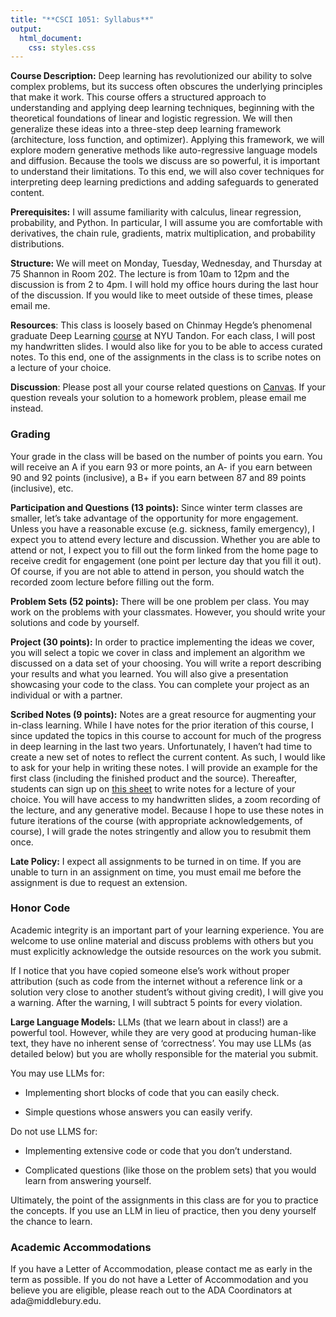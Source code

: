 ```yaml
---
title: "**CSCI 1051: Syllabus**"
output:
  html_document:
    css: styles.css
---
```


**Course Description:**
Deep learning has revolutionized our ability to solve complex problems, but its success often obscures the underlying principles that make it work. This course offers a structured approach to understanding and applying deep learning techniques, beginning with the theoretical foundations of linear and logistic regression. We will then generalize these ideas into a three-step deep learning framework (architecture, loss function, and optimizer). Applying this framework, we will explore modern generative methods like auto-regressive language models and diffusion. Because the tools we discuss are so powerful, it is important to understand their limitations. To this end, we will also cover techniques for interpreting deep learning predictions and adding safeguards to generated content.

**Prerequisites:** I will assume familiarity with calculus, linear regression, probability, and Python. In particular, I will assume you are comfortable with derivatives, the chain rule, gradients, matrix multiplication, and probability distributions.

**Structure:** We will meet on Monday, Tuesday, Wednesday, and Thursday at 75 Shannon in Room 202. The lecture is from 10am to 12pm and the discussion is from 2 to 4pm. I will hold my office hours during the last hour of the discussion. If you would like to meet outside of these times, please email me.

**Resources**: This class is loosely based on Chinmay Hegde's phenomenal graduate Deep Learning [course](https://chinmayhegde.github.io/dl-notes/) at NYU Tandon. For each class, I will post my handwritten slides. I would also like for you to be able to access curated notes. To this end, one of the assignments in the class is to scribe notes on a lecture of your choice.

**Discussion**: Please post all your course related questions on [Canvas](https://middlebury.instructure.com/courses/16004). If your question reveals your solution to a homework problem, please email me instead.

### **Grading**

Your grade in the class will be based on the number of points you earn. You will receive an A if you earn 93 or more points, an A- if you earn between 90 and 92 points (inclusive), a B+ if you earn between 87 and 89 points (inclusive), etc.

**Participation and Questions (13 points):**
Since winter term classes are smaller, let's take advantage of the opportunity for more engagement. Unless you have a reasonable excuse (e.g. sickness, family emergency), I expect you to attend every lecture and discussion. Whether you are able to attend or not, I expect you to fill out the form linked from the home page to receive credit for engagement (one point per lecture day that you fill it out). Of course, if you are not able to attend in person, you should watch the recorded zoom lecture before filling out the form.

**Problem Sets (52 points):**
There will be one problem per class. 
You may work on the problems with your classmates. However, you should write your solutions and code by yourself.

**Project (30 points):**
In order to practice implementing the ideas we cover, you will select a topic we cover in class and implement an algorithm we discussed on a data set of your choosing. You will write a report describing your results and what you learned. You will also give a presentation showcasing your code to the class. You can complete your project as an individual or with a partner.

**Scribed Notes (9 points):**
Notes are a great resource for augmenting your in-class learning. While I have notes for the prior iteration of this course, I since updated the topics in this course to account for much of the progress in deep learning in the last two years. Unfortunately, I haven't had time to create a new set of notes to reflect the current content. As such, I would like to ask for your help in writing these notes. I will provide an example for the first class (including the finished product and the source). Thereafter, students can sign up on [this sheet](https://docs.google.com/spreadsheets/d/18PWX6a_zg5qmj2239nig4vYlq4IUhKRv0tRu2yGz9_A/edit?usp=sharing) to write notes for a lecture of your choice. You will have access to my handwritten slides, a zoom recording of the lecture, and any generative model. Because I hope to use these notes in future iterations of the course (with appropriate acknowledgements, of course), I will grade the notes stringently and allow you to resubmit them once.

**Late Policy:**
I expect all assignments to be turned in on time. If you are unable to turn in an assignment on time, you must email me before the assignment is due to request an extension.

### **Honor Code**
Academic integrity is an important part of your learning experience. You are welcome to use online material and discuss problems with others but you must explicitly acknowledge the outside resources on the work you submit.

If I notice that you have copied someone else's work without proper attribution (such as code from the internet without a reference link or a solution very close to another student's without giving credit), I will give you a warning. After the warning, I will subtract 5 points for every violation.

**Large Language Models:** LLMs (that we learn about in class!) are a powerful tool. However, while they are very good at producing human-like text, they have no inherent sense of 'correctness'. You may use LLMs (as detailed below) but you are wholly responsible for the material you submit.

You may use LLMs for:

- Implementing short blocks of code that you can easily check.

- Simple questions whose answers you can easily verify.

Do not use LLMS for:

- Implementing extensive code or code that you don't understand.

- Complicated questions (like those on the problem sets) that you would learn from answering yourself.

Ultimately, the point of the assignments in this class are for you to practice the concepts. If you use an LLM in lieu of practice, then you deny yourself the chance to learn.

### **Academic Accommodations**
If you have a Letter of Accommodation, please contact me as early in the term as possible. If you do not have a Letter of Accommodation and you believe you are eligible, please reach out to the ADA Coordinators at ada@middlebury.edu.